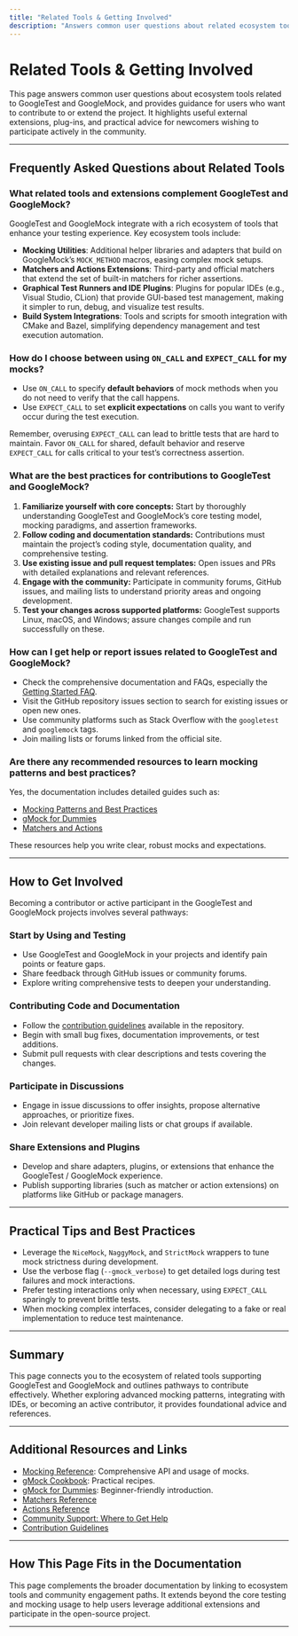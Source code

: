 ```yaml
---
title: "Related Tools & Getting Involved"
description: "Answers common user questions about related ecosystem tools and how to contribute to the project. Points to useful extensions, plug-ins, and offers guidance for newcomers wanting to participate."
---
```


# Related Tools & Getting Involved

This page answers common user questions about ecosystem tools related to GoogleTest and GoogleMock, and provides guidance for users who want to contribute to or extend the project. It highlights useful external extensions, plug-ins, and practical advice for newcomers wishing to participate actively in the community.

---

## Frequently Asked Questions about Related Tools

### What related tools and extensions complement GoogleTest and GoogleMock?

GoogleTest and GoogleMock integrate with a rich ecosystem of tools that enhance your testing experience. Key ecosystem tools include:

- **Mocking Utilities**: Additional helper libraries and adapters that build on GoogleMock’s `MOCK_METHOD` macros, easing complex mock setups.
- **Matchers and Actions Extensions**: Third-party and official matchers that extend the set of built-in matchers for richer assertions.
- **Graphical Test Runners and IDE Plugins**: Plugins for popular IDEs (e.g., Visual Studio, CLion) that provide GUI-based test management, making it simpler to run, debug, and visualize test results.
- **Build System Integrations**: Tools and scripts for smooth integration with CMake and Bazel, simplifying dependency management and test execution automation.

### How do I choose between using `ON_CALL` and `EXPECT_CALL` for my mocks?

- Use `ON_CALL` to specify **default behaviors** of mock methods when you do not need to verify that the call happens.
- Use `EXPECT_CALL` to set **explicit expectations** on calls you want to verify occur during the test execution.

Remember, overusing `EXPECT_CALL` can lead to brittle tests that are hard to maintain. Favor `ON_CALL` for shared, default behavior and reserve `EXPECT_CALL` for calls critical to your test’s correctness assertion.

### What are the best practices for contributions to GoogleTest and GoogleMock?

1. **Familiarize yourself with core concepts:** Start by thoroughly understanding GoogleTest and GoogleMock’s core testing model, mocking paradigms, and assertion frameworks.
2. **Follow coding and documentation standards:** Contributions must maintain the project’s coding style, documentation quality, and comprehensive testing.
3. **Use existing issue and pull request templates:** Open issues and PRs with detailed explanations and relevant references.
4. **Engage with the community:** Participate in community forums, GitHub issues, and mailing lists to understand priority areas and ongoing development.
5. **Test your changes across supported platforms:** GoogleTest supports Linux, macOS, and Windows; assure changes compile and run successfully on these.

### How can I get help or report issues related to GoogleTest and GoogleMock?

- Check the comprehensive documentation and FAQs, especially the [Getting Started FAQ](https://github.com/google/googletest/blob/main/docs/faq/usage-and-troubleshooting/getting-started-faq.md).
- Visit the GitHub repository issues section to search for existing issues or open new ones.
- Use community platforms such as Stack Overflow with the `googletest` and `googlemock` tags.
- Join mailing lists or forums linked from the official site.

### Are there any recommended resources to learn mocking patterns and best practices?

Yes, the documentation includes detailed guides such as:

- [Mocking Patterns and Best Practices](https://google.github.io/googletest/gmock_cook_book.html#mocking_patterns_and_strategies)
- [gMock for Dummies](https://google.github.io/googletest/gmock_for_dummies.html)
- [Matchers and Actions](https://google.github.io/googletest/reference/mocking.md#Matchers_and_Actions)

These resources help you write clear, robust mocks and expectations.

---

## How to Get Involved

Becoming a contributor or active participant in the GoogleTest and GoogleMock projects involves several pathways:

### Start by Using and Testing

- Use GoogleTest and GoogleMock in your projects and identify pain points or feature gaps.
- Share feedback through GitHub issues or community forums.
- Explore writing comprehensive tests to deepen your understanding.

### Contributing Code and Documentation

- Follow the [contribution guidelines](https://github.com/google/googletest/blob/main/CONTRIBUTING.md) available in the repository.
- Begin with small bug fixes, documentation improvements, or test additions.
- Submit pull requests with clear descriptions and tests covering the changes.

### Participate in Discussions

- Engage in issue discussions to offer insights, propose alternative approaches, or prioritize fixes.
- Join relevant developer mailing lists or chat groups if available.

### Share Extensions and Plugins

- Develop and share adapters, plugins, or extensions that enhance the GoogleTest / GoogleMock experience.
- Publish supporting libraries (such as matcher or action extensions) on platforms like GitHub or package managers.

---

## Practical Tips and Best Practices

- Leverage the `NiceMock`, `NaggyMock`, and `StrictMock` wrappers to tune mock strictness during development.
- Use the verbose flag (`--gmock_verbose`) to get detailed logs during test failures and mock interactions.
- Prefer testing interactions only when necessary, using `EXPECT_CALL` sparingly to prevent brittle tests.
- When mocking complex interfaces, consider delegating to a fake or real implementation to reduce test maintenance.

---

## Summary

This page connects you to the ecosystem of related tools supporting GoogleTest and GoogleMock and outlines pathways to contribute effectively. Whether exploring advanced mocking patterns, integrating with IDEs, or becoming an active contributor, it provides foundational advice and references.

---

## Additional Resources and Links

- [Mocking Reference](https://github.com/google/googletest/blob/main/docs/reference/mocking.md): Comprehensive API and usage of mocks.
- [gMock Cookbook](https://google.github.io/googletest/gmock_cook_book.html): Practical recipes.
- [gMock for Dummies](https://google.github.io/googletest/gmock_for_dummies.html): Beginner-friendly introduction.
- [Matchers Reference](https://github.com/google/googletest/blob/main/docs/reference/matchers.md)
- [Actions Reference](https://github.com/google/googletest/blob/main/docs/reference/actions.md)
- [Community Support: Where to Get Help](https://github.com/google/googletest/blob/main/docs/faq/community-resources-and-support/where-to-get-help.md)
- [Contribution Guidelines](https://github.com/google/googletest/blob/main/CONTRIBUTING.md)

---

## How This Page Fits in the Documentation

This page complements the broader documentation by linking to ecosystem tools and community engagement paths. It extends beyond the core testing and mocking usage to help users leverage additional extensions and participate in the open-source project.

---